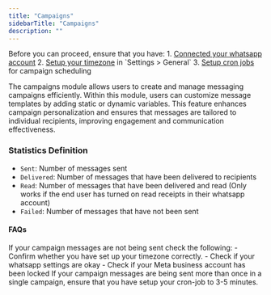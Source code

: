 ```yaml
---
title: "Campaigns"
sidebarTitle: "Campaigns"
description: ""
---
```


<Warning>
    Before you can proceed, ensure that you have: 
    1. <a href="/customer/settings/whatsapp">Connected your whatsapp account</a>
    2. <a href="/customer/settings/general">Setup your timezone</a> in `Settings > General`
    3. <a href="/get-started/installation#cron-jobs-setup">Setup cron jobs</a> for campaign scheduling
</Warning>

The campaigns module allows users to create and manage messaging campaigns efficiently. Within this module, users can customize message templates by adding static or dynamic variables. This feature enhances campaign personalization and ensures that messages are tailored to individual recipients, improving engagement and communication effectiveness.

### Statistics Definition

- `Sent`: Number of messages sent
- `Delivered`:  Number of messages that have been delivered to recipients
- `Read`: Number of messages that have been delivered and read (Only works if the end user has turned on read receipts in their whatsapp account)
- `Failed`: Number of messages that have not been sent 

#### FAQs
<AccordionGroup>
    <Accordion title="Campaign messages are not being sent?">
        If your campaign messages are not being sent check the following:
        - Confirm whether you have set up your timezone correctly.
        - Check if your whatsapp settings are okay
        - Check if your Meta business account has been locked
    </Accordion>
    <Accordion title="Messages are being sent more than once in a single campaign?">
        If your campaign messages are being sent more than once in a single campaign, ensure that you have setup your cron-job to 3-5 minutes.
    </Accordion>
</AccordionGroup>

